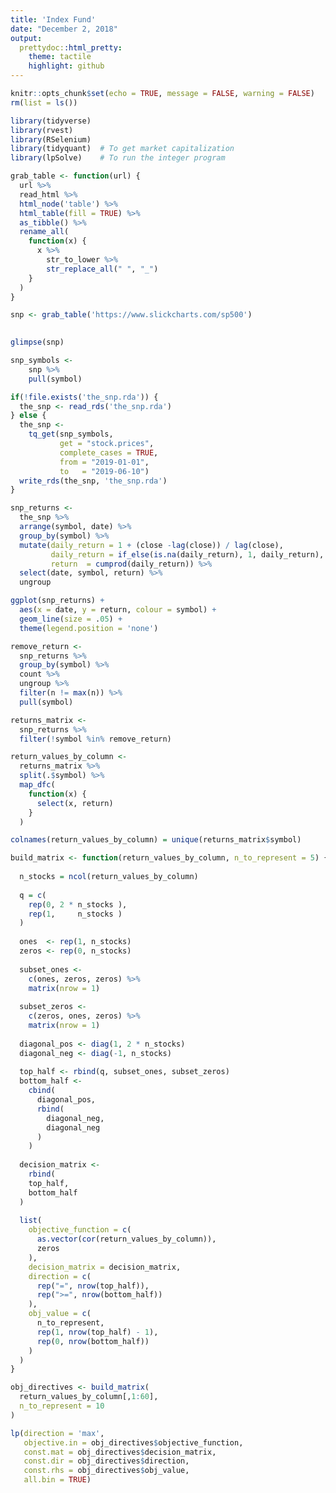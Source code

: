 ```yaml
---
title: 'Index Fund'
date: "December 2, 2018"
output:
  prettydoc::html_pretty:
    theme: tactile
    highlight: github
---
```



```r
knitr::opts_chunk$set(echo = TRUE, message = FALSE, warning = FALSE)
rm(list = ls())
```

```r
library(tidyverse)
library(rvest)
library(RSelenium)
library(tidyquant)  # To get market capitalization
library(lpSolve)    # To run the integer program
```

```r

grab_table <- function(url) {
  url %>% 
  read_html %>% 
  html_node('table') %>% 
  html_table(fill = TRUE) %>% 
  as_tibble() %>% 
  rename_all(
    function(x) {
      x %>% 
        str_to_lower %>% 
        str_replace_all(" ", "_")
    }
  )
}

snp <- grab_table('https://www.slickcharts.com/sp500')
  
```

```r
glimpse(snp)
```


```R
snp_symbols <- 
    snp %>% 
    pull(symbol)
```

```r
if(!file.exists('the_snp.rda')) {
  the_snp <- read_rds('the_snp.rda')
} else {
  the_snp <- 
    tq_get(snp_symbols, 
           get = "stock.prices",
           complete_cases = TRUE,
           from = "2019-01-01",
           to   = "2019-06-10")
  write_rds(the_snp, 'the_snp.rda')
}

```


```r
snp_returns <- 
  the_snp %>% 
  arrange(symbol, date) %>% 
  group_by(symbol) %>% 
  mutate(daily_return = 1 + (close -lag(close)) / lag(close),
         daily_return = if_else(is.na(daily_return), 1, daily_return),
         return  = cumprod(daily_return)) %>% 
  select(date, symbol, return) %>% 
  ungroup 
```

```r
ggplot(snp_returns) + 
  aes(x = date, y = return, colour = symbol) +
  geom_line(size = .05) +
  theme(legend.position = 'none')
```

```r
remove_return <- 
  snp_returns %>%
  group_by(symbol) %>% 
  count %>% 
  ungroup %>% 
  filter(n != max(n)) %>% 
  pull(symbol)
```

```r
returns_matrix <- 
  snp_returns %>% 
  filter(!symbol %in% remove_return) 
```

```r
return_values_by_column <- 
  returns_matrix %>% 
  split(.$symbol) %>% 
  map_dfc(
    function(x) {
      select(x, return)
    }
  )
```


```r
colnames(return_values_by_column) = unique(returns_matrix$symbol)
```

```r
build_matrix <- function(return_values_by_column, n_to_represent = 5) {
  
  n_stocks = ncol(return_values_by_column)
  
  q = c(
    rep(0, 2 * n_stocks ),
    rep(1,     n_stocks )
  )
  
  ones  <- rep(1, n_stocks)
  zeros <- rep(0, n_stocks)
  
  subset_ones <- 
    c(ones, zeros, zeros) %>% 
    matrix(nrow = 1)
  
  subset_zeros <- 
    c(zeros, ones, zeros) %>% 
    matrix(nrow = 1)
  
  diagonal_pos <- diag(1, 2 * n_stocks)
  diagonal_neg <- diag(-1, n_stocks)
  
  top_half <- rbind(q, subset_ones, subset_zeros) 
  bottom_half <- 
    cbind(
      diagonal_pos,
      rbind(
        diagonal_neg,
        diagonal_neg
      )
    )
  
  decision_matrix <- 
    rbind(
    top_half,
    bottom_half
  )
  
  list(
    objective_function = c(
      as.vector(cor(return_values_by_column)),
      zeros
    ),
    decision_matrix = decision_matrix,
    direction = c(
      rep("=", nrow(top_half)),
      rep(">=", nrow(bottom_half))
    ),
    obj_value = c(
      n_to_represent,
      rep(1, nrow(top_half) - 1),
      rep(0, nrow(bottom_half))
    )
  )
}
```


```r
obj_directives <- build_matrix(
  return_values_by_column[,1:60], 
  n_to_represent = 10
)

lp(direction = 'max', 
   objective.in = obj_directives$objective_function, 
   const.mat = obj_directives$decision_matrix, 
   const.dir = obj_directives$direction, 
   const.rhs = obj_directives$obj_value, 
   all.bin = TRUE)
```
